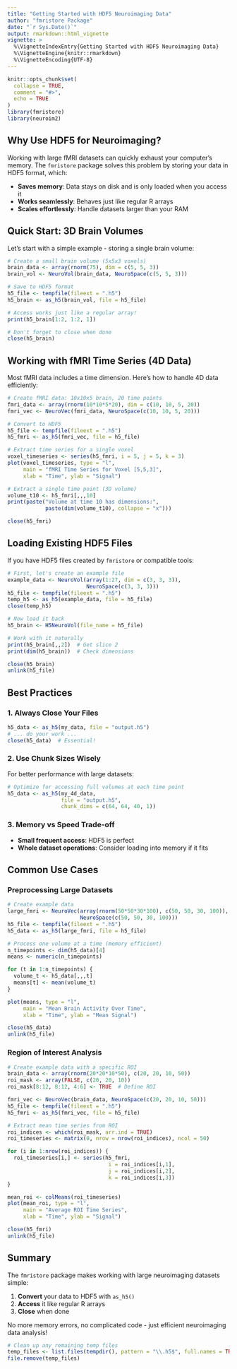 ```yaml
---
title: "Getting Started with HDF5 Neuroimaging Data"
author: "fmristore Package"
date: "`r Sys.Date()`"
output: rmarkdown::html_vignette
vignette: >
  %\VignetteIndexEntry{Getting Started with HDF5 Neuroimaging Data}
  %\VignetteEngine{knitr::rmarkdown}
  %\VignetteEncoding{UTF-8}
---
```


```r
knitr::opts_chunk$set(
  collapse = TRUE,
  comment = "#>",
  echo = TRUE
)
library(fmristore)
library(neuroim2)
```

## Why Use HDF5 for Neuroimaging?

Working with large fMRI datasets can quickly exhaust your computer's memory. The `fmristore` package solves this problem by storing your data in HDF5 format, which:

- **Saves memory**: Data stays on disk and is only loaded when you access it
- **Works seamlessly**: Behaves just like regular R arrays
- **Scales effortlessly**: Handle datasets larger than your RAM

## Quick Start: 3D Brain Volumes

Let's start with a simple example - storing a single brain volume:

```r
# Create a small brain volume (5x5x3 voxels)
brain_data <- array(rnorm(75), dim = c(5, 5, 3))
brain_vol <- NeuroVol(brain_data, NeuroSpace(c(5, 5, 3)))

# Save to HDF5 format
h5_file <- tempfile(fileext = ".h5")
h5_brain <- as_h5(brain_vol, file = h5_file)

# Access works just like a regular array!
print(h5_brain[1:2, 1:2, 1])

# Don't forget to close when done
close(h5_brain)
```

## Working with fMRI Time Series (4D Data)

Most fMRI data includes a time dimension. Here's how to handle 4D data efficiently:

```r
# Create fMRI data: 10x10x5 brain, 20 time points
fmri_data <- array(rnorm(10*10*5*20), dim = c(10, 10, 5, 20))
fmri_vec <- NeuroVec(fmri_data, NeuroSpace(c(10, 10, 5, 20)))

# Convert to HDF5
h5_file <- tempfile(fileext = ".h5")
h5_fmri <- as_h5(fmri_vec, file = h5_file)

# Extract time series for a single voxel
voxel_timeseries <- series(h5_fmri, i = 5, j = 5, k = 3)
plot(voxel_timeseries, type = "l", 
     main = "fMRI Time Series for Voxel [5,5,3]",
     xlab = "Time", ylab = "Signal")

# Extract a single time point (3D volume)
volume_t10 <- h5_fmri[,,,10]
print(paste("Volume at time 10 has dimensions:", 
            paste(dim(volume_t10), collapse = "x")))

close(h5_fmri)
```

## Loading Existing HDF5 Files

If you have HDF5 files created by `fmristore` or compatible tools:

```r
# First, let's create an example file
example_data <- NeuroVol(array(1:27, dim = c(3, 3, 3)), 
                         NeuroSpace(c(3, 3, 3)))
h5_file <- tempfile(fileext = ".h5")
temp_h5 <- as_h5(example_data, file = h5_file)
close(temp_h5)

# Now load it back
h5_brain <- H5NeuroVol(file_name = h5_file)

# Work with it naturally
print(h5_brain[,,2])  # Get slice 2
print(dim(h5_brain))  # Check dimensions

close(h5_brain)
unlink(h5_file)
```

## Best Practices

### 1. Always Close Your Files
```r
h5_data <- as_h5(my_data, file = "output.h5")
# ... do your work ...
close(h5_data)  # Essential!
```

### 2. Use Chunk Sizes Wisely
For better performance with large datasets:
```r
# Optimize for accessing full volumes at each time point
h5_data <- as_h5(my_4d_data, 
                 file = "output.h5",
                 chunk_dims = c(64, 64, 40, 1))
```

### 3. Memory vs Speed Trade-off
- **Small frequent access**: HDF5 is perfect
- **Whole dataset operations**: Consider loading into memory if it fits

## Common Use Cases

### Preprocessing Large Datasets
```r
# Create example data
large_fmri <- NeuroVec(array(rnorm(50*50*30*100), c(50, 50, 30, 100)),
                       NeuroSpace(c(50, 50, 30, 100)))
h5_file <- tempfile(fileext = ".h5")
h5_data <- as_h5(large_fmri, file = h5_file)

# Process one volume at a time (memory efficient)
n_timepoints <- dim(h5_data)[4]
means <- numeric(n_timepoints)

for (t in 1:n_timepoints) {
  volume_t <- h5_data[,,,t]
  means[t] <- mean(volume_t)
}

plot(means, type = "l", 
     main = "Mean Brain Activity Over Time",
     xlab = "Time", ylab = "Mean Signal")

close(h5_data)
unlink(h5_file)
```

### Region of Interest Analysis
```r
# Create example data with a specific ROI
brain_data <- array(rnorm(20*20*10*50), c(20, 20, 10, 50))
roi_mask <- array(FALSE, c(20, 20, 10))
roi_mask[8:12, 8:12, 4:6] <- TRUE  # Define ROI

fmri_vec <- NeuroVec(brain_data, NeuroSpace(c(20, 20, 10, 50)))
h5_file <- tempfile(fileext = ".h5")
h5_fmri <- as_h5(fmri_vec, file = h5_file)

# Extract mean time series from ROI
roi_indices <- which(roi_mask, arr.ind = TRUE)
roi_timeseries <- matrix(0, nrow = nrow(roi_indices), ncol = 50)

for (i in 1:nrow(roi_indices)) {
  roi_timeseries[i,] <- series(h5_fmri, 
                                i = roi_indices[i,1],
                                j = roi_indices[i,2], 
                                k = roi_indices[i,3])
}

mean_roi <- colMeans(roi_timeseries)
plot(mean_roi, type = "l", 
     main = "Average ROI Time Series",
     xlab = "Time", ylab = "Signal")

close(h5_fmri)
unlink(h5_file)
```

## Summary

The `fmristore` package makes working with large neuroimaging datasets simple:

1. **Convert** your data to HDF5 with `as_h5()`
2. **Access** it like regular R arrays
3. **Close** when done

No more memory errors, no complicated code - just efficient neuroimaging data analysis!

```r
# Clean up any remaining temp files
temp_files <- list.files(tempdir(), pattern = "\\.h5$", full.names = TRUE)
file.remove(temp_files)
```